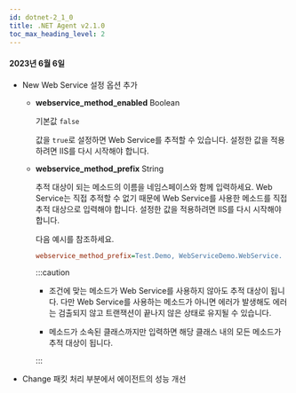 ```yaml
---
id: dotnet-2_1_0
title: .NET Agent v2.1.0
toc_max_heading_level: 2
---
```


#### 2023년 6월 6일

- <Status>New</Status> Web Service 설정 옵션 추가

  - **webservice_method_enabled** <span class='type'>Boolean</span>

    기본값 `false`

    값을 `true`로 설정하면 Web Service를 추적할 수 있습니다. 설정한 값을 적용하려면 IIS를 다시 시작해야 합니다.

  - **webservice_method_prefix** <span class='type'>String</span>

    추적 대상이 되는 메소드의 이름을 네임스페이스와 함께 입력하세요. Web Service는 직접 추적할 수 없기 때문에 Web Service를 사용한 메소드를 직접 추적 대상으로 입력해야 합니다. 설정한 값을 적용하려면 IIS를 다시 시작해야 합니다.

    다음 예시를 참조하세요.

    ```ini title='whatap.conf'
    webservice_method_prefix=Test.Demo, WebServiceDemo.WebService.
    ```

    :::caution

    - 조건에 맞는 메소드가 Web Service를 사용하지 않아도 추적 대상이 됩니다. 다만 Web Service를 사용하는 메소드가 아니면 에러가 발생해도 에러는 검출되지 않고 트랜잭션이 끝나지 않은 상태로 유지될 수 있습니다.

    - 메소드가 소속된 클래스까지만 입력하면 해당 클래스 내의 모든 메소드가 추적 대상이 됩니다.

    :::

- <Status>Change</Status> 패킷 처리 부분에서 에이전트의 성능 개선